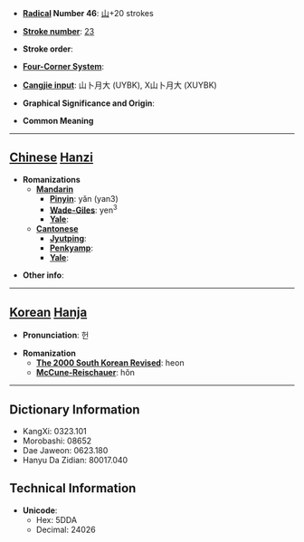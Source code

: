 * '''[[Wiktionary:Chinese radical index| Radical]] Number 46''': [[Wiktionary:Chinese radical index 山|山]]+20 strokes

* '''[[Wiktionary:Chinese total strokes index|Stroke number]]''': [[Wiktionary:Chinese total strokes index 23|23]]

* '''Stroke order''': 

* '''[[Wiktionary:Chinese four corner index|Four-Corner System]]''': 

* '''[[Wiktionary:Chinese Cangjie index|Cangjie input]]''': 山卜月大 (UYBK), X山卜月大 (XUYBK)

* '''Graphical Significance and Origin''': 

* '''Common Meaning'''

----

== [[Chinese]] [[Hanzi]] ==

* '''Romanizations'''
** '''[[Mandarin]]'''
*** '''[[Pinyin]]''': yǎn (yan3)
*** '''[[Wade-Giles]]''': yen<sup>3</sup>
*** '''[[Yale]]''': 
** '''[[Cantonese]]'''
*** '''[[Jyutping]]''':
*** '''[[Penkyamp]]''': 
*** '''[[Yale]]''': 

* '''Other info''': 

----

== [[Korean]] [[Hanja]] ==

* '''Pronunciation''': 헌

* '''Romanization'''
** '''[[The 2000 South Korean Revised Romanization|The 2000 South Korean Revised]]''': heon
** '''[[McCune-Reischauer]]''': hŏn

----

== Dictionary Information ==

* KangXi: 0323.101
* Morobashi: 08652
* Dae Jaweon: 0623.180
* Hanyu Da Zidian: 80017.040

== Technical Information ==

* '''Unicode''':
** Hex: 5DDA
** Decimal: 24026